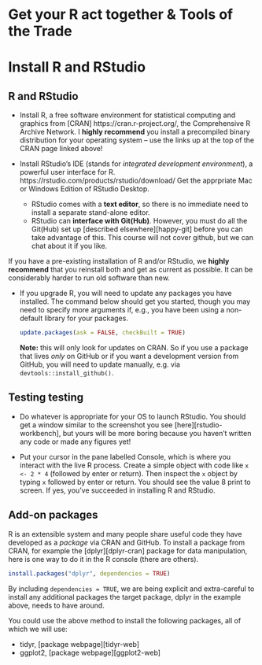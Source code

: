 # Get your R act together & Tools of the Trade

# Install R and RStudio 

## R and RStudio

* Install R, a free software environment for statistical computing and graphics from [CRAN] https://cran.r-project.org/, the Comprehensive R Archive Network. I __highly recommend__ you install a precompiled binary distribution for your operating system -- use the links up at the top of the CRAN page linked above!

* Install RStudio's IDE (stands for _integrated development environment_), a powerful user interface for R. https://rstudio.com/products/rstudio/download/   Get the apprpriate Mac or Windows Edition of RStudio Desktop.

  
  - RStudio comes with a __text editor__, so there is no immediate need to install a separate stand-alone editor.
  - RStudio can __interface with Git(Hub)__. However, you must do all the Git(Hub) set up [described elsewhere][happy-git] before you can take advantage of this.  This course will not cover github, but we can chat about it if you like.
    
If you have a pre-existing installation of R and/or RStudio, we __highly recommend__ that you reinstall both and get as current as possible. It can be considerably harder to run old software than new.

* If you upgrade R, you will need to update any packages you have installed. The command below should get you started, though you may need to specify more arguments if, e.g., you have been using a non-default library for your packages.

    ``` r
    update.packages(ask = FALSE, checkBuilt = TRUE)
    ```

  __Note:__ this will only look for updates on CRAN. So if you use a package that lives *only* on GitHub or if you want a development version from GitHub, you will need to  update manually, e.g. via `devtools::install_github()`.

## Testing testing

* Do whatever is appropriate for your OS to launch RStudio. You should get a window similar to the screenshot you see [here][rstudio-workbench], but yours will be more boring because you haven't written any code or made any figures yet!

* Put your cursor in the pane labelled Console, which is where you interact with the live R process. Create a simple object with code like `x <- 2 * 4` (followed by enter or return). Then inspect the `x` object by typing `x` followed by enter or return. You should see the value 8 print to screen. If yes, you've succeeded in installing R and RStudio.

## Add-on packages

R is an extensible system and many people share useful code they have developed as a _package_ via CRAN and GitHub. To install a package from CRAN, for example the [dplyr][dplyr-cran] package for data manipulation, here is one way to do it in the R console (there are others).

```r
install.packages("dplyr", dependencies = TRUE)
```

By including `dependencies = TRUE`, we are being explicit and extra-careful to install any additional packages the target package, dplyr in the example above, needs to have around.

You could use the above method to install the following packages, all of which we will use:

* tidyr, [package webpage][tidyr-web]
* ggplot2, [package webpage][ggplot2-web]



    
